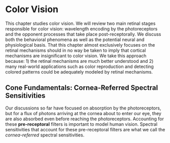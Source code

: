 # Color Vision {#sec-chpt-hvs-color}

This chapter studies color vision.
We will review two main retinal stages responsible for color vision: wavelength encoding by the photoreceptors and the opponent processes that take place post-receptorally.
We discuss both the behavioral phenomena as well as the potential neural and physiological basis.
That this chapter almost exclusively focuses on the retinal mechanisms should in no way be taken to imply that cortical mechanisms are insignificant to color vision.
We take this approach because: 1) the retinal mechanisms are much better understood and 2) many real-world applications such as color reproduction and detecting colored patterns could be adequately modeled by retinal mechanisms.

## Cone Fundamentals: Cornea-Referred Spectral Sensitivities {#sec-chpt-hvs-color-pr-fundamentals}

Our discussions so far have focused on absorption by the photoreceptors, but for a flux of photons arriving at the cornea about to enter our eye, they are also absorbed even before reaching the photoreceptors.
Accounting for these **pre-receptoral** filters is important to model human vision.
Spectral sensitivities that account for these pre-receptoral filters are what we call the *cornea-referred* spectral sensitivities.
